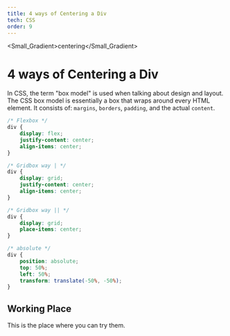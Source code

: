 ```yaml
---
title: 4 ways of Centering a Div
tech: CSS
order: 9
---
```


<Small_Gradient>centering</Small_Gradient>

# 4 ways of Centering a Div

In CSS, the term "box model" is used when talking about design and layout. The CSS box model is essentially a box that wraps around every HTML element. It consists of: `margins`, `borders`, `padding`, and the actual `content`.

```css:style.css {1,8,15,21} showLineNumbers
/* Flexbox */
div {
    display: flex;
    justify-content: center;
    align-items: center;
}

/* Gridbox way | */
div {
    display: grid;
    justify-content: center;
    align-items: center;
}

/* Gridbox way || */
div {
    display: grid;
    place-items: center;
}

/* absolute */
div {
    position: absolute;
    top: 50%;
    left: 50%;
    transform: translate(-50%, -50%);
}
```

## Working Place

This is the place where you can try them.

<CenteringADiv />
